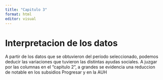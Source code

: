```yaml
---
title: "Capitulo 3"
format: html
editor: visual
---
```


# Interpretacion de los datos

A partir de los datos que se obtuvieron del período seleccionado, podemos deducir las variaciones que tuvieron las distintas ayudas sociales. A juzgar por las columnas en el "capitulo 2", a grandes se evidencia una reduccion de notable en los subsidios Progresar y en la AUH
